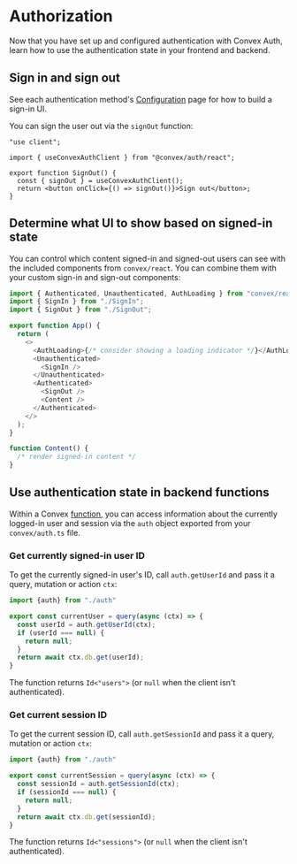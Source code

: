 # Authorization

Now that you have set up and configured authentication with Convex Auth, learn
how to use the authentication state in your frontend and backend.

## Sign in and sign out

See each authentication method's [Configuration](/config) page for how to build
a sign-in UI.

You can sign the user out via the `signOut` function:

```tsx filename="src/SignOut.tsx"
"use client";

import { useConvexAuthClient } from "@convex/auth/react";

export function SignOut() {
  const { signOut } = useConvexAuthClient();
  return <button onClick={() => signOut()}>Sign out</button>;
}
```

## Determine what UI to show based on signed-in state

You can control which content signed-in and signed-out users can see with the
included components from `convex/react`. You can combine them with your custom
sign-in and sign-out components:

```ts filename="src/App.tsx"
import { Authenticated, Unauthenticated, AuthLoading } from "convex/react";
import { SignIn } from "./SignIn";
import { SignOut } from "./SignOut";

export function App() {
  return (
    <>
      <AuthLoading>{/* consider showing a loading indicator */}</AuthLoading>
      <Unauthenticated>
        <SignIn />
      </Unauthenticated>
      <Authenticated>
        <SignOut />
        <Content />
      </Authenticated>
    </>
  );
}

function Content() {
  /* render signed-in content */
}
```

## Use authentication state in backend functions

Within a Convex [function](https://docs.convex.dev/functions), you can access
information about the currently logged-in user and session via the `auth` object
exported from your `convex/auth.ts` file.

### Get currently signed-in user ID

To get the currently signed-in user's ID, call `auth.getUserId` and pass it a
query, mutation or action `ctx`:

```ts filename="convex/myFunctions.tsx"
import {auth} from "./auth"

export const currentUser = query(async (ctx) => {
  const userId = auth.getUserId(ctx);
  if (userId === null) {
    return null;
  }
  return await ctx.db.get(userId);
}
```

The function returns `Id<"users">` (or `null` when the client isn't
authenticated).

### Get current session ID

To get the current session ID, call `auth.getSessionId` and pass it a query,
mutation or action `ctx`:

```ts filename="convex/myFunctions.tsx"
import {auth} from "./auth"

export const currentSession = query(async (ctx) => {
  const sessionId = auth.getSessionId(ctx);
  if (sessionId === null) {
    return null;
  }
  return await ctx.db.get(sessionId);
}
```

The function returns `Id<"sessions">` (or `null` when the client isn't
authenticated).
